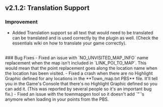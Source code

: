 ## v2.1.2: Translation Support
### Improvement 
- Added Translation support so all text that would need to be translated can be translated and is used correctly by the plugin as well. (Check the essentials wiki on how to translate your game correctly).
<br/>
### Bug Fixes
- Fixed an issue with `NO_UNVISITED_MAP_INFO` name replacement when the map isn't included in `LINK_POI_TO_MAP`. This would mean that the point replacement goes along the location name when the location has been visited.
- Fixed a crash when there are no Highlight Graphic defined for any locations in the **Town_map.txt PBS** file. It'll tell you in the Game's Console that there's no Highlight Graphic defined so you can add it. (This was reported by several people so it's an important bug fix.)
- Fixed an issue with the townmapgen tool so it doesn't add `"`'s anymore when loading in your points from the PBS.
<br/>